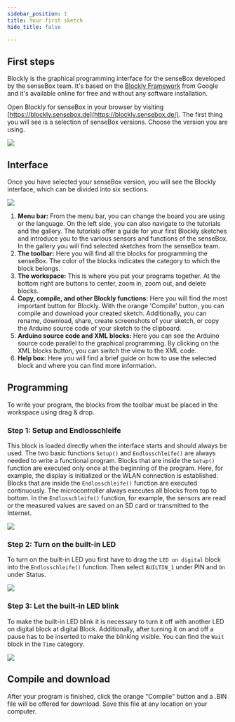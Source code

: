 ```yaml
---
sidebar_position: 1
title: Your first sketch
hide_title: false

---
```

## First steps
Blockly is the graphical programming interface for the senseBox developed by the senseBox team. It's based on the [Blockly Framework](https://developers.google.com/blockly) from Google 
and it's available online for free and without any software installation. 

Open Blockly for senseBox in your browser by visiting [https://blockly.sensebox.de](https://blockly.sensebox.de/).
The first thing you will see is a selection of senseBox versions. Choose the version you are using.

![](/img/blockly-bilder/erster-sketch/Auswahl.png)

## Interface

Once you have selected your senseBox version, you will see the Blockly interface, which can be divided into six sections.

![](/img/blockly-bilder/erster-sketch/Oberflaeche.png)

1. **Menu bar:** From the menu bar, you can change the board you are using or the language. On the left side, you can also navigate to the tutorials and the 
   gallery. The tutorials offer a guide for your first Blockly sketches and introduce you to the various sensors and functions of the senseBox. 
   In the gallery you will find selected sketches from the senseBox team.
2. **The toolbar:**
   Here you will find all the blocks for programming the senseBox. The color of the blocks indicates the category to which the block belongs.
3. **The workspace:**
   This is where you put your programs together. At the bottom right are buttons to center, zoom in, zoom out, and delete blocks.
4. **Copy, compile, and other Blockly functions:**
   Here you will find the most important button for Blockly. With the orange 'Compile' button, you can compile and download your created sketch.
   Additionally, you can rename, download, share, create screenshots of your sketch, or copy the Arduino source code of your sketch to the clipboard.
5. **Arduino source code and XML blocks:**
   Here you can see the Arduino source code parallel to the graphical programming. 
   By clicking on the XML blocks button, you can switch the view to the XML code.
6. **Help box:**
   Here you will find a brief guide on how to use the selected block and where you can find more information.

## Programming

To write your program, the blocks from the toolbar must be placed in the workspace using drag & drop.

### Step 1: Setup and Endlosschleife

This block is loaded directly when the interface starts and should always be used. 
The two basic functions `Setup()` and `Endlosschleife()` are always needed to write a functional program.
Blocks that are inside the `Setup()` function are executed only once at the beginning of the program.
Here, for example, the display is initialized or the WLAN connection is established.
Blocks that are inside the `Endlosschleife()` function are executed continuously.
The microcontroller always executes all blocks from top to bottom.
In the `Endlosschleife()` function, for example, the sensors are read or the measured values are saved on an SD card or transmitted to the Internet.

![](/img/blockly-bilder/erster-sketch/blockly-es-1.svg)


### Step 2: Turn on the built-in LED

To turn on the built-in LED you first have to drag the `LED on digital` block into the `Endlosschleife()` function. 
Then select `BUILTIN_1` under PIN and `On` under Status.

![](/img/mcu/led-block-2.svg)

### Step 3: Let the built-in LED blink
To make the built-in LED blink it is necessary to turn it off with another LED on digital block at digital Block.
Additionally, after turning it on and off a pause has to be inserted to make the blinking visible. 
You can find the `Wait` block in the `Time` category.


![](/img/mcu/led-block-3.svg)

## Compile and download
After your program is finished, click the orange "Compile" button and a .BIN file will be offered for download.
Save this file at any location on your computer.